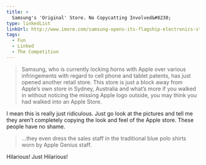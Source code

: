 ```yaml
---
title: >
  Samsung's 'Original' Store. No Copycatting Involved&#8230;
type: linkedList
linkUrl: http://www.imore.com/samsung-opens-its-flagship-electronics-store-sydney-australia-claims-it-didn-t-copy-apple-store
tags:
  - Fun
  - Linked
  - The Competition
---
```


> Samsung, who is currently locking horns with Apple over various infringements with regard to cell phone and tablet patents, has just opened another retail store. This store is just a block away from Apple’s own store in Sydney, Australia and what’s more if you walked in without noticing the missing Apple logo outside, you may think you had walked into an Apple Store.

I mean this is really just ridiculous. Just go look at the pictures and tell me they aren’t completely copying the look and feel of the Apple store. These people have no shame.

> …they even dress the sales staff in the traditional blue polo shirts worn by Apple Genius staff.

Hilarious! Just Hilarious!
